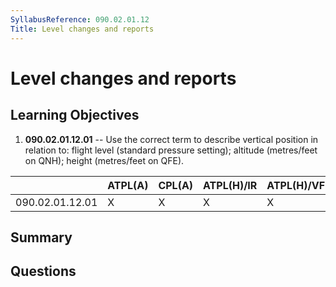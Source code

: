 ```yaml
---
SyllabusReference: 090.02.01.12
Title: Level changes and reports
---
```


# Level changes and reports

## Learning Objectives

1.  **090.02.01.12.01** -- Use the correct term to describe vertical position in
    relation to: flight level (standard pressure setting); altitude (metres/feet
    on QNH); height (metres/feet on QFE).

|                 | ATPL(A) | CPL(A) | ATPL(H)/IR | ATPL(H)/VFR | CPL(H) | IR | CBIR(A) |
| --------------- | ------- | ------ | ---------- | ----------- | ------ | -- | ------- |
| 090.02.01.12.01 | X       | X      | X          | X           | X      | X  | X       |

## Summary

## Questions
